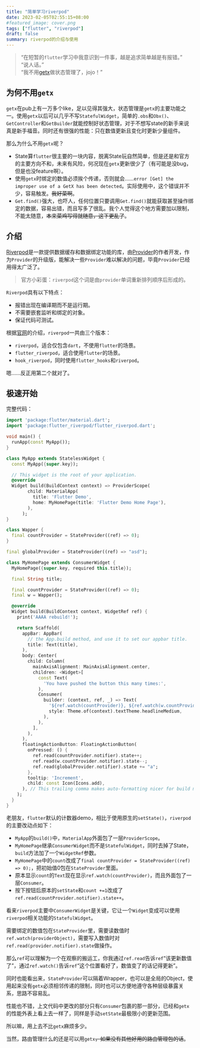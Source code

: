 ```yaml
---
title: "简单学习riverpod"
date: 2023-02-05T02:55:15+08:00
#featured_image: cover.png
tags: ["flutter", "riverpod"]
draft: false
summary: riverpod的介绍与使用
---
```


> “在短暂的``flutter``学习中我意识到一件事，越是追求简单越是有报错。”<br />
“说人话。”<br />
“我不用[getx](https://pub.dev/packages/get)做状态管理了，jojo！”

## 为何不用``getx``

``getx``在pub上有一万多个like，足以见得其强大，状态管理是``getx``的主要功能之一。使用``getx``以后可以几乎不写``StatefulWidget``，简单的``.obs``和``Obx()``、``GetController``和``GetBuilder``就能控制好状态管理，对于不想写state的新手来说真是新手福音。同时还有很强的性能：只在数值更新且变化时更新少量组件。

那么为什么不用``getx``呢？

* State算``flutter``很主要的一块内容，脱离State玩自然简单，但是还是和官方的主要方向不和，未来有风险，何况现在``getx``更新很少了（有可能是没bug，但是也没feature啊）。
* 使用``getx``时绑定的数值必须挨个传递，否则就会……``error [Get] the improper use of a GetX has been detected``。实际使用中，这个错误并不少，容易触发。~~我好菜啊~~。
* ``Get.find()``强大，也吓人，任何位置只要调用``Get.find()``就能获取甚至操作绑定的数据，容易出错，而且写多了很乱。我个人觉得这个地方需要加以限制，不能太随意，~~本来菜鸡写得就随意，这下更乱了~~。

## 介绍

[Riverpod](https://pub.dev/packages/riverpod)是一款提供数据缓存和数据绑定功能的库，由[Provider](https://pub.dev/packages/provider)的作者开发，作为``Provider``的升级版，能解决一些``Provider``难以解决的问题，毕竟``Provider``已经用得太广泛了。

> 官方小彩蛋：``riverpod``这个词是由``provider``单词重新排列顺序后形成的。

``Riverpod``具有以下特点：

* 报错出现在编译期而不是运行期。
* 不需要嵌套监听和绑定的对象。
* 保证代码可测试。

根据[官网](https://riverpod.dev/docs/getting_started)的介绍，``riverpod``一共由三个版本：

* ``riverpod``，适合仅包含``dart``，不使用``flutter``的场景。
* ``flutter_riverpod``，适合使用``flutter``的场景。
* ``hook_riverpod``，同时使用``flutter_hooks``和``riverpod``。

嗯……反正用第二个就对了。

## 极速开始

完整代码：

``` dart
import 'package:flutter/material.dart';
import 'package:flutter_riverpod/flutter_riverpod.dart';

void main() {
  runApp(const MyApp());
}

class MyApp extends StatelessWidget {
  const MyApp({super.key});

  // This widget is the root of your application.
  @override
  Widget build(BuildContext context) => ProviderScope(
        child: MaterialApp(
          title: 'Flutter Demo',
          home: MyHomePage(title: 'Flutter Demo Home Page'),
        ),
      );
}

class Wapper {
  final countProvider = StateProvider((ref) => 0);
}

final globalProvider = StateProvider((ref) => "asd");

class MyHomePage extends ConsumerWidget {
  MyHomePage({super.key, required this.title});

  final String title;

  final countProvider = StateProvider((ref) => 0);
  final w = Wapper();

  @override
  Widget build(BuildContext context, WidgetRef ref) {
    print('AAAA rebuild!');

    return Scaffold(
      appBar: AppBar(
        // the App.build method, and use it to set our appbar title.
        title: Text(title),
      ),
      body: Center(
        child: Column(
          mainAxisAlignment: MainAxisAlignment.center,
          children: <Widget>[
            const Text(
              'You have pushed the button this many times:',
            ),
            Consumer(
              builder: (context, ref, _) => Text(
                '${ref.watch(countProvider)}, ${ref.watch(w.countProvider)}, ${ref.watch(globalProvider)}',
                style: Theme.of(context).textTheme.headlineMedium,
              ),
            ),
          ],
        ),
      ),
      floatingActionButton: FloatingActionButton(
        onPressed: () {
          ref.read(countProvider.notifier).state++;
          ref.read(w.countProvider.notifier).state--;
          ref.read(globalProvider.notifier).state += "a";
        },
        tooltip: 'Increment',
        child: const Icon(Icons.add),
      ), // This trailing comma makes auto-formatting nicer for build methods.
    );
  }
}
```

老朋友，``flutter``默认的计数器demo，相比于使用原生的``setState()``，``riverpod``的主要改动点如下：

* ``MyApp``的``build()``中，``MaterialApp``外面包了一层``ProviderScope``。
* ``MyHomePage``继承``ConsumerWidget``而不是``StatefulWidget``，同时去掉了State，``build``方法加了一个``WidgetRef``参数。
* ``MyHomePage``中的``count``改成了``final countProvider = StateProvider((ref) => 0);``，把初始值0包在``StateProvider``里面。
* 原本显示``count``的``Text``现在显示``ref.watch(countProvider)``，而且外面包了一层``Consumer``。
* 按下按钮后原本的``setState``和``count +=1``改成了``ref.read(countProvider.notifier).state++``。

看来``riverpod``主要中``ConsumerWidget``是关键，它让一个``Widget``变成可以使用``riverpod``相关功能的``StatefulWidget``。

需要绑定的数值包在``StateProvider``里，需要读数值时``ref.watch(providerObject)``，需要写入数值时对``ref.read(provider.notifier).state``做操作。

那么``ref``可以理解为一个在观察的搬运工，你我通过``ref.read``告诉``ref``“该更新数值了”，通过``ref.watch()``告诉``ref``“这个位置看好了，数值变了的话记得更新”。

同时也能看出来，``StateProvider``可以隔着Wrapper，也可以是全局的Object，使用起来没有``getx``必须相邻传递的限制，同时也可以方便地遵守各种层级暴露关系，思路不容易乱。

性能也不错，上文代码中更改的部分只有``Consumer``包裹的那一部分，已经和``getx``的性能外表上看上去一样了，同样是手动``setState``最极限小的更新范围。

所以嘛，用上去不比``getx``麻烦多少。

当然，路由管理什么的还是可以用``getx``~~，如果没有其他好用的路由管理包的话~~。

